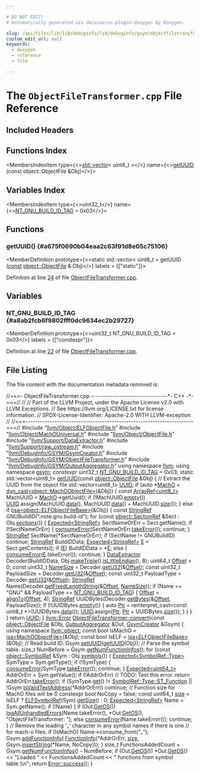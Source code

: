```yaml
---

# DO NOT EDIT!
# Automatically generated via docusaurus-plugin-doxygen by Doxygen.

slug: /api/files/lib/lib/debuginfo/lib/debuginfo/gsym/objectfiletransformer-cpp
custom_edit_url: null
keywords:
  - doxygen
  - reference
  - file

---
```





# The `ObjectFileTransformer.cpp` File Reference

<DoxygenPage pluginConfig={pluginConfig}>



## Included Headers

<IncludesList>
<IncludesListItem
  filePath="llvm/Object/ELFObjectFile.h"
  permalink="/docs/api/files/include/include/llvm/include/llvm/object/elfobjectfile-h"
  isLocal="true" />
<IncludesListItem
  filePath="llvm/Object/MachOUniversal.h"
  permalink="/docs/api/files/include/include/llvm/include/llvm/object/machouniversal-h"
  isLocal="true" />
<IncludesListItem
  filePath="llvm/Object/ObjectFile.h"
  permalink="/docs/api/files/include/include/llvm/include/llvm/object/objectfile-h"
  isLocal="true" />
<IncludesListItem
  filePath="llvm/Support/DataExtractor.h"
  permalink="/docs/api/files/include/include/llvm/include/llvm/support/dataextractor-h"
  isLocal="true" />
<IncludesListItem
  filePath="llvm/Support/raw_ostream.h"
  permalink="/docs/api/files/include/include/llvm/include/llvm/support/raw-ostream-h"
  isLocal="true" />
<IncludesListItem
  filePath="llvm/DebugInfo/GSYM/GsymCreator.h"
  permalink="/docs/api/files/include/include/llvm/include/llvm/debuginfo/include/llvm/debuginfo/gsym/gsymcreator-h"
  isLocal="true" />
<IncludesListItem
  filePath="llvm/DebugInfo/GSYM/ObjectFileTransformer.h"
  permalink="/docs/api/files/include/include/llvm/include/llvm/debuginfo/include/llvm/debuginfo/gsym/objectfiletransformer-h"
  isLocal="true" />
<IncludesListItem
  filePath="llvm/DebugInfo/GSYM/OutputAggregator.h"
  permalink="/docs/api/files/include/include/llvm/include/llvm/debuginfo/include/llvm/debuginfo/gsym/outputaggregator-h"
  isLocal="true" />
</IncludesList>

## Functions Index

<MembersIndex>

<MembersIndexItem
  type={<><a href="/docs/api/files/lib/lib/target/lib/target/amdgpu/amdgpupromotealloca-cpp/#ac760e37eba1d852d0a28011a1a0ce05f">std::vector</a>&lt; uint8&#95;t &gt;</>}
  name={<><a href="#a675f0690b04eaa2c63f91d8e05c75106">getUUID</a> (const object::ObjectFile &amp;Obj)</>}>
</MembersIndexItem>

</MembersIndex>

## Variables Index

<MembersIndex>

<MembersIndexItem
  type={<>uint32&#95;t</>}
  name={<><a href="#a8ab2fcb6f9802fff0dc9634ec2b29727">NT&#95;GNU&#95;BUILD&#95;ID&#95;TAG</a> = 0x03</>}>
</MembersIndexItem>

</MembersIndex>


<SectionDefinition>

## Functions

### getUUID() {#a675f0690b04eaa2c63f91d8e05c75106}

<MemberDefinition
  prototype={<>static std::vector&lt; uint8&#95;t &gt; getUUID (<a href="/docs/api/files/lib/lib/target/lib/target/aarch64/aarch64promoteconstant-cpp/#a90f8350fecae261c25be85d38b451bff">const</a> <a href="/docs/api/classes/llvm/object/objectfile">object::ObjectFile</a> &amp; Obj)</>}
  labels = {["static"]}>

Definition at line <a href="#l00024">24</a> of file <a href="/docs/api/files/lib/lib/debuginfo/lib/debuginfo/gsym/objectfiletransformer-cpp">ObjectFileTransformer.cpp</a>.
</MemberDefinition>

</SectionDefinition>

<SectionDefinition>

## Variables

### NT&#95;GNU&#95;BUILD&#95;ID&#95;TAG {#a8ab2fcb6f9802fff0dc9634ec2b29727}

<MemberDefinition
  prototype={<>uint32&#95;t NT&#95;GNU&#95;BUILD&#95;ID&#95;TAG = 0x03</>}
  labels = {["constexpr"]}>

Definition at line <a href="#l00022">22</a> of file <a href="/docs/api/files/lib/lib/debuginfo/lib/debuginfo/gsym/objectfiletransformer-cpp">ObjectFileTransformer.cpp</a>.
</MemberDefinition>

</SectionDefinition>

## File Listing

The file content with the documentation metadata removed is:

<ProgramListing>

<Link id="l00001" /><CodeLine lineNumber="1"><Highlight kind="comment">//===- ObjectFileTransformer.cpp --------------------------------&#42;- C++ -&#42;-===//</Highlight><Highlight kind="normal"></Highlight></CodeLine>
<Link id="l00002" /><CodeLine lineNumber="2"><Highlight kind="normal"></Highlight><Highlight kind="comment">//</Highlight><Highlight kind="normal"></Highlight></CodeLine>
<Link id="l00003" /><CodeLine lineNumber="3"><Highlight kind="normal"></Highlight><Highlight kind="comment">// Part of the LLVM Project, under the Apache License v2.0 with LLVM Exceptions.</Highlight><Highlight kind="normal"></Highlight></CodeLine>
<Link id="l00004" /><CodeLine lineNumber="4"><Highlight kind="normal"></Highlight><Highlight kind="comment">// See https://llvm.org/LICENSE.txt for license information.</Highlight><Highlight kind="normal"></Highlight></CodeLine>
<Link id="l00005" /><CodeLine lineNumber="5"><Highlight kind="normal"></Highlight><Highlight kind="comment">// SPDX-License-Identifier: Apache-2.0 WITH LLVM-exception</Highlight><Highlight kind="normal"></Highlight></CodeLine>
<Link id="l00006" /><CodeLine lineNumber="6"><Highlight kind="normal"></Highlight><Highlight kind="comment">//</Highlight><Highlight kind="normal"></Highlight></CodeLine>
<Link id="l00007" /><CodeLine lineNumber="7"><Highlight kind="normal"></Highlight><Highlight kind="comment">//===----------------------------------------------------------------------===//</Highlight><Highlight kind="normal"></Highlight></CodeLine>
<Link id="l00008" /><CodeLine lineNumber="8"><Highlight kind="normal"></Highlight></CodeLine>
<Link id="l00009" /><CodeLine lineNumber="9"><Highlight kind="normal"></Highlight><Highlight kind="preprocessor">#include &quot;<a href="/docs/api/files/include/include/llvm/include/llvm/object/elfobjectfile-h">llvm/Object/ELFObjectFile.h</a>&quot;</Highlight><Highlight kind="normal"></Highlight></CodeLine>
<Link id="l00010" /><CodeLine lineNumber="10"><Highlight kind="normal"></Highlight><Highlight kind="preprocessor">#include &quot;<a href="/docs/api/files/include/include/llvm/include/llvm/object/machouniversal-h">llvm/Object/MachOUniversal.h</a>&quot;</Highlight><Highlight kind="normal"></Highlight></CodeLine>
<Link id="l00011" /><CodeLine lineNumber="11"><Highlight kind="normal"></Highlight><Highlight kind="preprocessor">#include &quot;<a href="/docs/api/files/include/include/llvm/include/llvm/object/objectfile-h">llvm/Object/ObjectFile.h</a>&quot;</Highlight><Highlight kind="normal"></Highlight></CodeLine>
<Link id="l00012" /><CodeLine lineNumber="12"><Highlight kind="normal"></Highlight><Highlight kind="preprocessor">#include &quot;<a href="/docs/api/files/include/include/llvm/include/llvm/support/dataextractor-h">llvm/Support/DataExtractor.h</a>&quot;</Highlight><Highlight kind="normal"></Highlight></CodeLine>
<Link id="l00013" /><CodeLine lineNumber="13"><Highlight kind="normal"></Highlight><Highlight kind="preprocessor">#include &quot;<a href="/docs/api/files/include/include/llvm/include/llvm/support/raw-ostream-h">llvm/Support/raw&#95;ostream.h</a>&quot;</Highlight><Highlight kind="normal"></Highlight></CodeLine>
<Link id="l00014" /><CodeLine lineNumber="14"><Highlight kind="normal"></Highlight></CodeLine>
<Link id="l00015" /><CodeLine lineNumber="15"><Highlight kind="normal"></Highlight><Highlight kind="preprocessor">#include &quot;<a href="/docs/api/files/include/include/llvm/include/llvm/debuginfo/include/llvm/debuginfo/gsym/gsymcreator-h">llvm/DebugInfo/GSYM/GsymCreator.h</a>&quot;</Highlight><Highlight kind="normal"></Highlight></CodeLine>
<Link id="l00016" /><CodeLine lineNumber="16"><Highlight kind="normal"></Highlight><Highlight kind="preprocessor">#include &quot;<a href="/docs/api/files/include/include/llvm/include/llvm/debuginfo/include/llvm/debuginfo/gsym/objectfiletransformer-h">llvm/DebugInfo/GSYM/ObjectFileTransformer.h</a>&quot;</Highlight><Highlight kind="normal"></Highlight></CodeLine>
<Link id="l00017" /><CodeLine lineNumber="17"><Highlight kind="normal"></Highlight><Highlight kind="preprocessor">#include &quot;<a href="/docs/api/files/include/include/llvm/include/llvm/debuginfo/include/llvm/debuginfo/gsym/outputaggregator-h">llvm/DebugInfo/GSYM/OutputAggregator.h</a>&quot;</Highlight><Highlight kind="normal"></Highlight></CodeLine>
<Link id="l00018" /><CodeLine lineNumber="18"><Highlight kind="normal"></Highlight></CodeLine>
<Link id="l00019" /><CodeLine lineNumber="19"><Highlight kind="normal"></Highlight><Highlight kind="keyword">using namespace </Highlight><Highlight kind="normal"><a href="/docs/api/namespaces/llvm">llvm</a>;</Highlight></CodeLine>
<Link id="l00020" /><CodeLine lineNumber="20"><Highlight kind="normal"></Highlight><Highlight kind="keyword">using namespace </Highlight><Highlight kind="normal"><a href="/docs/api/namespaces/llvm/gsym">gsym</a>;</Highlight></CodeLine>
<Link id="l00021" /><CodeLine lineNumber="21"><Highlight kind="normal"></Highlight></CodeLine>
<Link id="l00022" /><CodeLine lineNumber="22" lineLink="#a8ab2fcb6f9802fff0dc9634ec2b29727"><Highlight kind="normal"></Highlight><Highlight kind="keyword">constexpr</Highlight><Highlight kind="normal"> uint32&#95;t <a href="#a8ab2fcb6f9802fff0dc9634ec2b29727">NT&#95;GNU&#95;BUILD&#95;ID&#95;TAG</a> = 0x03;</Highlight></CodeLine>
<Link id="l00023" /><CodeLine lineNumber="23"><Highlight kind="normal"></Highlight></CodeLine>
<Link id="l00024" /><CodeLine lineNumber="24" lineLink="#a675f0690b04eaa2c63f91d8e05c75106"><Highlight kind="normal"></Highlight><Highlight kind="keyword">static</Highlight><Highlight kind="normal"> std::vector&lt;uint8&#95;t&gt; <a href="#a675f0690b04eaa2c63f91d8e05c75106">getUUID</a>(</Highlight><Highlight kind="keyword">const</Highlight><Highlight kind="normal"> <a href="/docs/api/classes/llvm/object/objectfile">object::ObjectFile</a> &amp;Obj) &#123;</Highlight></CodeLine>
<Link id="l00025" /><CodeLine lineNumber="25"><Highlight kind="normal">  </Highlight><Highlight kind="comment">// Extract the UUID from the object file</Highlight><Highlight kind="normal"></Highlight></CodeLine>
<Link id="l00026" /><CodeLine lineNumber="26"><Highlight kind="normal">  std::vector&lt;uint8&#95;t&gt; <a href="/docs/api/files/lib/lib/textapi/textstubcommon-h/#a847f9d797fd06f1d451476d6362a6a41">UUID</a>;</Highlight></CodeLine>
<Link id="l00027" /><CodeLine lineNumber="27"><Highlight kind="normal">  </Highlight><Highlight kind="keywordflow">if</Highlight><Highlight kind="normal"> (</Highlight><Highlight kind="keyword">auto</Highlight><Highlight kind="normal"> &#42;<a href="/docs/api/namespaces/llvm/macho">MachO</a> = <a href="/docs/api/namespaces/llvm/#a22eeee01734061ac1b31ccd994c49eef">dyn&#95;cast&lt;object::MachOObjectFile&gt;</a>(&amp;Obj)) &#123;</Highlight></CodeLine>
<Link id="l00028" /><CodeLine lineNumber="28"><Highlight kind="normal">    </Highlight><Highlight kind="keyword">const</Highlight><Highlight kind="normal"> <a href="/docs/api/classes/llvm/arrayref">ArrayRef&lt;uint8&#95;t&gt;</a> MachUUID = <a href="/docs/api/namespaces/llvm/macho">MachO</a>-&gt;getUuid();</Highlight></CodeLine>
<Link id="l00029" /><CodeLine lineNumber="29"><Highlight kind="normal">    </Highlight><Highlight kind="keywordflow">if</Highlight><Highlight kind="normal"> (!MachUUID.<a href="/docs/api/classes/llvm/arrayref/#ac835b8735b1b2faec0efdca236e37d94">empty</a>())</Highlight></CodeLine>
<Link id="l00030" /><CodeLine lineNumber="30"><Highlight kind="normal">      <a href="/docs/api/files/lib/lib/textapi/textstubcommon-h/#a847f9d797fd06f1d451476d6362a6a41">UUID</a>.assign(MachUUID.<a href="/docs/api/classes/llvm/arrayref/#adb9cab4abca6bf2855c882dcf79fb1cb">data</a>(), MachUUID.<a href="/docs/api/classes/llvm/arrayref/#adb9cab4abca6bf2855c882dcf79fb1cb">data</a>() + MachUUID.<a href="/docs/api/classes/llvm/arrayref/#a85ffb6531d4cda988ea81f18d4e56fb7">size</a>());</Highlight></CodeLine>
<Link id="l00031" /><CodeLine lineNumber="31"><Highlight kind="normal">  &#125; </Highlight><Highlight kind="keywordflow">else</Highlight><Highlight kind="normal"> </Highlight><Highlight kind="keywordflow">if</Highlight><Highlight kind="normal"> (<a href="/docs/api/namespaces/llvm/#a92ca992e52dddc420f4b069cae06dfbe">isa&lt;object::ELFObjectFileBase&gt;</a>(&amp;Obj)) &#123;</Highlight></CodeLine>
<Link id="l00032" /><CodeLine lineNumber="32"><Highlight kind="normal">    </Highlight><Highlight kind="keyword">const</Highlight><Highlight kind="normal"> <a href="/docs/api/classes/llvm/stringref">StringRef</a> GNUBuildID(</Highlight><Highlight kind="stringliteral">&quot;.note.gnu.build-id&quot;</Highlight><Highlight kind="normal">);</Highlight></CodeLine>
<Link id="l00033" /><CodeLine lineNumber="33"><Highlight kind="normal">    </Highlight><Highlight kind="keywordflow">for</Highlight><Highlight kind="normal"> (</Highlight><Highlight kind="keyword">const</Highlight><Highlight kind="normal"> <a href="/docs/api/classes/llvm/object/sectionref">object::SectionRef</a> &amp;Sect : Obj.<a href="/docs/api/classes/llvm/object/objectfile/#a7f73649118e365a230be4870d824e7cf">sections</a>()) &#123;</Highlight></CodeLine>
<Link id="l00034" /><CodeLine lineNumber="34"><Highlight kind="normal">      <a href="/docs/api/classes/llvm/expected">Expected&lt;StringRef&gt;</a> SectNameOrErr = Sect.getName();</Highlight></CodeLine>
<Link id="l00035" /><CodeLine lineNumber="35"><Highlight kind="normal">      </Highlight><Highlight kind="keywordflow">if</Highlight><Highlight kind="normal"> (!SectNameOrErr) &#123;</Highlight></CodeLine>
<Link id="l00036" /><CodeLine lineNumber="36"><Highlight kind="normal">        <a href="/docs/api/namespaces/llvm/#aee0e70be66536b9ef7b65ae2e5a45959">consumeError</a>(SectNameOrErr.<a href="/docs/api/classes/llvm/expected/#a94789df4ebd03dc008e8adebaa66ac1f">takeError</a>());</Highlight></CodeLine>
<Link id="l00037" /><CodeLine lineNumber="37"><Highlight kind="normal">        </Highlight><Highlight kind="keywordflow">continue</Highlight><Highlight kind="normal">;</Highlight></CodeLine>
<Link id="l00038" /><CodeLine lineNumber="38"><Highlight kind="normal">      &#125;</Highlight></CodeLine>
<Link id="l00039" /><CodeLine lineNumber="39"><Highlight kind="normal">      <a href="/docs/api/classes/llvm/stringref">StringRef</a> SectName(&#42;SectNameOrErr);</Highlight></CodeLine>
<Link id="l00040" /><CodeLine lineNumber="40"><Highlight kind="normal">      </Highlight><Highlight kind="keywordflow">if</Highlight><Highlight kind="normal"> (SectName != GNUBuildID)</Highlight></CodeLine>
<Link id="l00041" /><CodeLine lineNumber="41"><Highlight kind="normal">        </Highlight><Highlight kind="keywordflow">continue</Highlight><Highlight kind="normal">;</Highlight></CodeLine>
<Link id="l00042" /><CodeLine lineNumber="42"><Highlight kind="normal">      <a href="/docs/api/classes/llvm/stringref">StringRef</a> BuildIDData;</Highlight></CodeLine>
<Link id="l00043" /><CodeLine lineNumber="43"><Highlight kind="normal">      <a href="/docs/api/classes/llvm/expected">Expected&lt;StringRef&gt;</a> <a href="/docs/api/files/lib/lib/ir/builtingcs-cpp/#abb2b3a60ccc38a28239e19a1646e0c8a">E</a> = Sect.getContents();</Highlight></CodeLine>
<Link id="l00044" /><CodeLine lineNumber="44"><Highlight kind="normal">      </Highlight><Highlight kind="keywordflow">if</Highlight><Highlight kind="normal"> (<a href="/docs/api/files/lib/lib/ir/builtingcs-cpp/#abb2b3a60ccc38a28239e19a1646e0c8a">E</a>)</Highlight></CodeLine>
<Link id="l00045" /><CodeLine lineNumber="45"><Highlight kind="normal">        BuildIDData = &#42;<a href="/docs/api/files/lib/lib/ir/builtingcs-cpp/#abb2b3a60ccc38a28239e19a1646e0c8a">E</a>;</Highlight></CodeLine>
<Link id="l00046" /><CodeLine lineNumber="46"><Highlight kind="normal">      </Highlight><Highlight kind="keywordflow">else</Highlight><Highlight kind="normal"> &#123;</Highlight></CodeLine>
<Link id="l00047" /><CodeLine lineNumber="47"><Highlight kind="normal">        <a href="/docs/api/namespaces/llvm/#aee0e70be66536b9ef7b65ae2e5a45959">consumeError</a>(<a href="/docs/api/files/lib/lib/ir/builtingcs-cpp/#abb2b3a60ccc38a28239e19a1646e0c8a">E</a>.takeError());</Highlight></CodeLine>
<Link id="l00048" /><CodeLine lineNumber="48"><Highlight kind="normal">        </Highlight><Highlight kind="keywordflow">continue</Highlight><Highlight kind="normal">;</Highlight></CodeLine>
<Link id="l00049" /><CodeLine lineNumber="49"><Highlight kind="normal">      &#125;</Highlight></CodeLine>
<Link id="l00050" /><CodeLine lineNumber="50"><Highlight kind="normal">      <a href="/docs/api/classes/llvm/dataextractor">DataExtractor</a> Decoder(BuildIDData, Obj.<a href="/docs/api/classes/llvm/object/objectfile/#a6f6cda42b5be79b59179a5ca1a3e7bfa">makeTriple</a>().<a href="/docs/api/classes/llvm/triple/#a45678567c4d2b54e70800daa41897207">isLittleEndian</a>(), 8);</Highlight></CodeLine>
<Link id="l00051" /><CodeLine lineNumber="51"><Highlight kind="normal">      uint64&#95;t <a href="/docs/api/namespaces/llvm/#a05f5b9a11bdcc5feba62899f95dcf878a3134224cba2545bc57954d3b072aebb4">Offset</a> = 0;</Highlight></CodeLine>
<Link id="l00052" /><CodeLine lineNumber="52"><Highlight kind="normal">      </Highlight><Highlight kind="keyword">const</Highlight><Highlight kind="normal"> uint32&#95;t <a href="/docs/api/namespaces/llvm/xcoff/#a9a03aac7419558e56bd606aeab244118">NameSize</a> = Decoder.<a href="/docs/api/classes/llvm/dataextractor/#a0eb55ea3f585f9c8a2619fe7250e56f4">getU32</a>(&amp;<a href="/docs/api/namespaces/llvm/#a05f5b9a11bdcc5feba62899f95dcf878a3134224cba2545bc57954d3b072aebb4">Offset</a>);</Highlight></CodeLine>
<Link id="l00053" /><CodeLine lineNumber="53"><Highlight kind="normal">      </Highlight><Highlight kind="keyword">const</Highlight><Highlight kind="normal"> uint32&#95;t PayloadSize = Decoder.<a href="/docs/api/classes/llvm/dataextractor/#a0eb55ea3f585f9c8a2619fe7250e56f4">getU32</a>(&amp;<a href="/docs/api/namespaces/llvm/#a05f5b9a11bdcc5feba62899f95dcf878a3134224cba2545bc57954d3b072aebb4">Offset</a>);</Highlight></CodeLine>
<Link id="l00054" /><CodeLine lineNumber="54"><Highlight kind="normal">      </Highlight><Highlight kind="keyword">const</Highlight><Highlight kind="normal"> uint32&#95;t PayloadType = Decoder.<a href="/docs/api/classes/llvm/dataextractor/#a0eb55ea3f585f9c8a2619fe7250e56f4">getU32</a>(&amp;<a href="/docs/api/namespaces/llvm/#a05f5b9a11bdcc5feba62899f95dcf878a3134224cba2545bc57954d3b072aebb4">Offset</a>);</Highlight></CodeLine>
<Link id="l00055" /><CodeLine lineNumber="55"><Highlight kind="normal">      <a href="/docs/api/classes/llvm/stringref">StringRef</a> Name(Decoder.<a href="/docs/api/classes/llvm/dataextractor/#a01226a387955cebb0a2a163395a8a527">getFixedLengthString</a>(&amp;<a href="/docs/api/namespaces/llvm/#a05f5b9a11bdcc5feba62899f95dcf878a3134224cba2545bc57954d3b072aebb4">Offset</a>, <a href="/docs/api/namespaces/llvm/xcoff/#a9a03aac7419558e56bd606aeab244118">NameSize</a>));</Highlight></CodeLine>
<Link id="l00056" /><CodeLine lineNumber="56"><Highlight kind="normal">      </Highlight><Highlight kind="keywordflow">if</Highlight><Highlight kind="normal"> (Name == </Highlight><Highlight kind="stringliteral">&quot;GNU&quot;</Highlight><Highlight kind="normal"> &amp;&amp; PayloadType == <a href="#a8ab2fcb6f9802fff0dc9634ec2b29727">NT&#95;GNU&#95;BUILD&#95;ID&#95;TAG</a>) &#123;</Highlight></CodeLine>
<Link id="l00057" /><CodeLine lineNumber="57"><Highlight kind="normal">        <a href="/docs/api/namespaces/llvm/#a05f5b9a11bdcc5feba62899f95dcf878a3134224cba2545bc57954d3b072aebb4">Offset</a> = <a href="/docs/api/namespaces/llvm/#ab102f0f12dd38aeea5906b1d80c792ff">alignTo</a>(<a href="/docs/api/namespaces/llvm/#a05f5b9a11bdcc5feba62899f95dcf878a3134224cba2545bc57954d3b072aebb4">Offset</a>, 4);</Highlight></CodeLine>
<Link id="l00058" /><CodeLine lineNumber="58"><Highlight kind="normal">        <a href="/docs/api/classes/llvm/stringref">StringRef</a> UUIDBytes(Decoder.<a href="/docs/api/classes/llvm/dataextractor/#ade9e119455709c0d46a34464ebdbf179">getBytes</a>(&amp;<a href="/docs/api/namespaces/llvm/#a05f5b9a11bdcc5feba62899f95dcf878a3134224cba2545bc57954d3b072aebb4">Offset</a>, PayloadSize));</Highlight></CodeLine>
<Link id="l00059" /><CodeLine lineNumber="59"><Highlight kind="normal">        </Highlight><Highlight kind="keywordflow">if</Highlight><Highlight kind="normal"> (!UUIDBytes.<a href="/docs/api/classes/llvm/stringref/#a2dc80c585ad5882da8cae7b5968f7e74">empty</a>()) &#123;</Highlight></CodeLine>
<Link id="l00060" /><CodeLine lineNumber="60"><Highlight kind="normal">          </Highlight><Highlight kind="keyword">auto</Highlight><Highlight kind="normal"> <a href="/docs/api/files/lib/lib/analysis/targetlibraryinfo-cpp/#aca185e6d0e9f423dbb24440206454872a11dbf501abf829b3ab7049c2d3a8a053">Ptr</a> = </Highlight><Highlight kind="keyword">reinterpret&#95;cast&lt;</Highlight><Highlight kind="keyword">const </Highlight><Highlight kind="normal">uint8&#95;t &#42;</Highlight><Highlight kind="keyword">&gt;</Highlight><Highlight kind="normal">(UUIDBytes.<a href="/docs/api/classes/llvm/stringref/#a7b0fa1a82461032cdf16b7f6c59f0a6a">data</a>());</Highlight></CodeLine>
<Link id="l00061" /><CodeLine lineNumber="61"><Highlight kind="normal">          <a href="/docs/api/files/lib/lib/textapi/textstubcommon-h/#a847f9d797fd06f1d451476d6362a6a41">UUID</a>.assign(<a href="/docs/api/files/lib/lib/analysis/targetlibraryinfo-cpp/#aca185e6d0e9f423dbb24440206454872a11dbf501abf829b3ab7049c2d3a8a053">Ptr</a>, <a href="/docs/api/files/lib/lib/analysis/targetlibraryinfo-cpp/#aca185e6d0e9f423dbb24440206454872a11dbf501abf829b3ab7049c2d3a8a053">Ptr</a> + UUIDBytes.<a href="/docs/api/classes/llvm/stringref/#a5db9240c74644c67759dd0f901fc3c7d">size</a>());</Highlight></CodeLine>
<Link id="l00062" /><CodeLine lineNumber="62"><Highlight kind="normal">        &#125;</Highlight></CodeLine>
<Link id="l00063" /><CodeLine lineNumber="63"><Highlight kind="normal">      &#125;</Highlight></CodeLine>
<Link id="l00064" /><CodeLine lineNumber="64"><Highlight kind="normal">    &#125;</Highlight></CodeLine>
<Link id="l00065" /><CodeLine lineNumber="65"><Highlight kind="normal">  &#125;</Highlight></CodeLine>
<Link id="l00066" /><CodeLine lineNumber="66"><Highlight kind="normal">  </Highlight><Highlight kind="keywordflow">return</Highlight><Highlight kind="normal"> <a href="/docs/api/files/lib/lib/textapi/textstubcommon-h/#a847f9d797fd06f1d451476d6362a6a41">UUID</a>;</Highlight></CodeLine>
<Link id="l00067" /><CodeLine lineNumber="67"><Highlight kind="normal">&#125;</Highlight></CodeLine>
<Link id="l00068" /><CodeLine lineNumber="68"><Highlight kind="normal"></Highlight></CodeLine>
<Link id="l00069" /><CodeLine lineNumber="69" lineLink="/docs/api/classes/llvm/gsym/objectfiletransformer/#a9940b2d9a5f2a7de1dcfcdb970bf5e51"><Highlight kind="normal"><a href="/docs/api/classes/llvm/error">llvm::Error</a> <a href="/docs/api/classes/llvm/gsym/objectfiletransformer/#a9940b2d9a5f2a7de1dcfcdb970bf5e51">ObjectFileTransformer::convert</a>(</Highlight><Highlight kind="keyword">const</Highlight><Highlight kind="normal"> <a href="/docs/api/classes/llvm/object/objectfile">object::ObjectFile</a> &amp;Obj,</Highlight></CodeLine>
<Link id="l00070" /><CodeLine lineNumber="70"><Highlight kind="normal">                                           <a href="/docs/api/classes/llvm/gsym/outputaggregator">OutputAggregator</a> &amp;Out,</Highlight></CodeLine>
<Link id="l00071" /><CodeLine lineNumber="71"><Highlight kind="normal">                                           <a href="/docs/api/classes/llvm/gsym/gsymcreator">GsymCreator</a> &amp;Gsym) &#123;</Highlight></CodeLine>
<Link id="l00072" /><CodeLine lineNumber="72"><Highlight kind="normal">  </Highlight><Highlight kind="keyword">using namespace </Highlight><Highlight kind="normal"><a href="/docs/api/namespaces/llvm/object">llvm::object</a>;</Highlight></CodeLine>
<Link id="l00073" /><CodeLine lineNumber="73"><Highlight kind="normal"></Highlight></CodeLine>
<Link id="l00074" /><CodeLine lineNumber="74"><Highlight kind="normal">  </Highlight><Highlight kind="keyword">const</Highlight><Highlight kind="normal"> </Highlight><Highlight kind="keywordtype">bool</Highlight><Highlight kind="normal"> IsMachO = <a href="/docs/api/namespaces/llvm/#a92ca992e52dddc420f4b069cae06dfbe">isa&lt;MachOObjectFile&gt;</a>(&amp;Obj);</Highlight></CodeLine>
<Link id="l00075" /><CodeLine lineNumber="75"><Highlight kind="normal">  </Highlight><Highlight kind="keyword">const</Highlight><Highlight kind="normal"> </Highlight><Highlight kind="keywordtype">bool</Highlight><Highlight kind="normal"> IsELF = <a href="/docs/api/namespaces/llvm/#a92ca992e52dddc420f4b069cae06dfbe">isa&lt;ELFObjectFileBase&gt;</a>(&amp;Obj);</Highlight></CodeLine>
<Link id="l00076" /><CodeLine lineNumber="76"><Highlight kind="normal"></Highlight></CodeLine>
<Link id="l00077" /><CodeLine lineNumber="77"><Highlight kind="normal">  </Highlight><Highlight kind="comment">// Read build ID.</Highlight><Highlight kind="normal"></Highlight></CodeLine>
<Link id="l00078" /><CodeLine lineNumber="78"><Highlight kind="normal">  Gsym.<a href="/docs/api/classes/llvm/gsym/gsymcreator/#ab85ea74b3cb2aeabcf765b1892ff9d91">setUUID</a>(<a href="#a675f0690b04eaa2c63f91d8e05c75106">getUUID</a>(Obj));</Highlight></CodeLine>
<Link id="l00079" /><CodeLine lineNumber="79"><Highlight kind="normal"></Highlight></CodeLine>
<Link id="l00080" /><CodeLine lineNumber="80"><Highlight kind="normal">  </Highlight><Highlight kind="comment">// Parse the symbol table.</Highlight><Highlight kind="normal"></Highlight></CodeLine>
<Link id="l00081" /><CodeLine lineNumber="81"><Highlight kind="normal">  </Highlight><Highlight kind="keywordtype">size&#95;t</Highlight><Highlight kind="normal"> NumBefore = Gsym.<a href="/docs/api/classes/llvm/gsym/gsymcreator/#adebfdaa4b1b4fa505e9b9b8b91693704">getNumFunctionInfos</a>();</Highlight></CodeLine>
<Link id="l00082" /><CodeLine lineNumber="82"><Highlight kind="normal">  </Highlight><Highlight kind="keywordflow">for</Highlight><Highlight kind="normal"> (</Highlight><Highlight kind="keyword">const</Highlight><Highlight kind="normal"> <a href="/docs/api/classes/llvm/object/symbolref">object::SymbolRef</a> &amp;Sym : Obj.<a href="/docs/api/classes/llvm/object/objectfile/#aa22a9825f4937b28269552f5b8db4a69">symbols</a>()) &#123;</Highlight></CodeLine>
<Link id="l00083" /><CodeLine lineNumber="83"><Highlight kind="normal">    <a href="/docs/api/classes/llvm/expected">Expected&lt;SymbolRef::Type&gt;</a> SymType = Sym.getType();</Highlight></CodeLine>
<Link id="l00084" /><CodeLine lineNumber="84"><Highlight kind="normal">    </Highlight><Highlight kind="keywordflow">if</Highlight><Highlight kind="normal"> (!SymType) &#123;</Highlight></CodeLine>
<Link id="l00085" /><CodeLine lineNumber="85"><Highlight kind="normal">      <a href="/docs/api/namespaces/llvm/#aee0e70be66536b9ef7b65ae2e5a45959">consumeError</a>(SymType.<a href="/docs/api/classes/llvm/expected/#a94789df4ebd03dc008e8adebaa66ac1f">takeError</a>());</Highlight></CodeLine>
<Link id="l00086" /><CodeLine lineNumber="86"><Highlight kind="normal">      </Highlight><Highlight kind="keywordflow">continue</Highlight><Highlight kind="normal">;</Highlight></CodeLine>
<Link id="l00087" /><CodeLine lineNumber="87"><Highlight kind="normal">    &#125;</Highlight></CodeLine>
<Link id="l00088" /><CodeLine lineNumber="88"><Highlight kind="normal">    <a href="/docs/api/classes/llvm/expected">Expected&lt;uint64&#95;t&gt;</a> AddrOrErr = Sym.getValue();</Highlight></CodeLine>
<Link id="l00089" /><CodeLine lineNumber="89"><Highlight kind="normal">    </Highlight><Highlight kind="keywordflow">if</Highlight><Highlight kind="normal"> (!AddrOrErr)</Highlight></CodeLine>
<Link id="l00090" /><CodeLine lineNumber="90"><Highlight kind="normal">      </Highlight><Highlight kind="comment">// TODO: Test this error.</Highlight><Highlight kind="normal"></Highlight></CodeLine>
<Link id="l00091" /><CodeLine lineNumber="91"><Highlight kind="normal">      </Highlight><Highlight kind="keywordflow">return</Highlight><Highlight kind="normal"> AddrOrErr.<a href="/docs/api/classes/llvm/expected/#a94789df4ebd03dc008e8adebaa66ac1f">takeError</a>();</Highlight></CodeLine>
<Link id="l00092" /><CodeLine lineNumber="92"><Highlight kind="normal"></Highlight></CodeLine>
<Link id="l00093" /><CodeLine lineNumber="93"><Highlight kind="normal">    </Highlight><Highlight kind="keywordflow">if</Highlight><Highlight kind="normal"> (SymType.<a href="/docs/api/classes/llvm/expected/#ad26ecbb6920f4ea55f5ed4f64e52342d">get</a>() != <a href="/docs/api/classes/llvm/object/symbolref/#a2ea2ecb4f81936cc379aff129e440b04a2fcf5b0171fb8526218be425765b5da1">SymbolRef::Type::ST&#95;Function</a> ||</Highlight></CodeLine>
<Link id="l00094" /><CodeLine lineNumber="94"><Highlight kind="normal">        !Gsym.<a href="/docs/api/classes/llvm/gsym/gsymcreator/#aed7eb12c998221cb39a6a3d96e9a0e56">IsValidTextAddress</a>(&#42;AddrOrErr))</Highlight></CodeLine>
<Link id="l00095" /><CodeLine lineNumber="95"><Highlight kind="normal">      </Highlight><Highlight kind="keywordflow">continue</Highlight><Highlight kind="normal">;</Highlight></CodeLine>
<Link id="l00096" /><CodeLine lineNumber="96"><Highlight kind="normal">    </Highlight><Highlight kind="comment">// Function size for MachO files will be 0</Highlight><Highlight kind="normal"></Highlight></CodeLine>
<Link id="l00097" /><CodeLine lineNumber="97"><Highlight kind="normal">    </Highlight><Highlight kind="keyword">constexpr</Highlight><Highlight kind="normal"> </Highlight><Highlight kind="keywordtype">bool</Highlight><Highlight kind="normal"> NoCopy = </Highlight><Highlight kind="keyword">false</Highlight><Highlight kind="normal">;</Highlight></CodeLine>
<Link id="l00098" /><CodeLine lineNumber="98"><Highlight kind="normal">    </Highlight><Highlight kind="keyword">const</Highlight><Highlight kind="normal"> uint64&#95;t <a href="/docs/api/namespaces/llvm/#a10f3d955592ae2bc745f57e5b48ae115">size</a> = IsELF ? <a href="/docs/api/classes/llvm/object/elfsymbolref">ELFSymbolRef</a>(Sym).<a href="/docs/api/classes/llvm/object/elfsymbolref/#a8549874db03a19df5cb846d78eddf383">getSize</a>() : 0;</Highlight></CodeLine>
<Link id="l00099" /><CodeLine lineNumber="99"><Highlight kind="normal">    <a href="/docs/api/classes/llvm/expected">Expected&lt;StringRef&gt;</a> Name = Sym.getName();</Highlight></CodeLine>
<Link id="l00100" /><CodeLine lineNumber="100"><Highlight kind="normal">    </Highlight><Highlight kind="keywordflow">if</Highlight><Highlight kind="normal"> (!Name) &#123;</Highlight></CodeLine>
<Link id="l00101" /><CodeLine lineNumber="101"><Highlight kind="normal">      </Highlight><Highlight kind="keywordflow">if</Highlight><Highlight kind="normal"> (Out.<a href="/docs/api/classes/llvm/gsym/outputaggregator/#ac1be2c7a42ac407e8eac9396768207dc">GetOS</a>())</Highlight></CodeLine>
<Link id="l00102" /><CodeLine lineNumber="102"><Highlight kind="normal">        <a href="/docs/api/namespaces/llvm/#a065ed35b75b9eeb5cca1aa73bcae7183">logAllUnhandledErrors</a>(Name.takeError(), &#42;Out.<a href="/docs/api/classes/llvm/gsym/outputaggregator/#ac1be2c7a42ac407e8eac9396768207dc">GetOS</a>(),</Highlight></CodeLine>
<Link id="l00103" /><CodeLine lineNumber="103"><Highlight kind="normal">                              </Highlight><Highlight kind="stringliteral">&quot;ObjectFileTransformer: &quot;</Highlight><Highlight kind="normal">);</Highlight></CodeLine>
<Link id="l00104" /><CodeLine lineNumber="104"><Highlight kind="normal">      </Highlight><Highlight kind="keywordflow">else</Highlight><Highlight kind="normal"></Highlight></CodeLine>
<Link id="l00105" /><CodeLine lineNumber="105"><Highlight kind="normal">        <a href="/docs/api/namespaces/llvm/#aee0e70be66536b9ef7b65ae2e5a45959">consumeError</a>(Name.takeError());</Highlight></CodeLine>
<Link id="l00106" /><CodeLine lineNumber="106"><Highlight kind="normal">      </Highlight><Highlight kind="keywordflow">continue</Highlight><Highlight kind="normal">;</Highlight></CodeLine>
<Link id="l00107" /><CodeLine lineNumber="107"><Highlight kind="normal">    &#125;</Highlight></CodeLine>
<Link id="l00108" /><CodeLine lineNumber="108"><Highlight kind="normal">    </Highlight><Highlight kind="comment">// Remove the leading &#39;&#95;&#39; character in any symbol names if there is one</Highlight><Highlight kind="normal"></Highlight></CodeLine>
<Link id="l00109" /><CodeLine lineNumber="109"><Highlight kind="normal">    </Highlight><Highlight kind="comment">// for mach-o files.</Highlight><Highlight kind="normal"></Highlight></CodeLine>
<Link id="l00110" /><CodeLine lineNumber="110"><Highlight kind="normal">    </Highlight><Highlight kind="keywordflow">if</Highlight><Highlight kind="normal"> (IsMachO)</Highlight></CodeLine>
<Link id="l00111" /><CodeLine lineNumber="111"><Highlight kind="normal">      Name-&gt;consume&#95;front(</Highlight><Highlight kind="stringliteral">&quot;&#95;&quot;</Highlight><Highlight kind="normal">);</Highlight></CodeLine>
<Link id="l00112" /><CodeLine lineNumber="112"><Highlight kind="normal">    Gsym.<a href="/docs/api/classes/llvm/gsym/gsymcreator/#a0255c904a2083824db32c67a98520742">addFunctionInfo</a>(</Highlight></CodeLine>
<Link id="l00113" /><CodeLine lineNumber="113"><Highlight kind="normal">        <a href="/docs/api/structs/llvm/gsym/functioninfo">FunctionInfo</a>(&#42;AddrOrErr, <a href="/docs/api/namespaces/llvm/#a10f3d955592ae2bc745f57e5b48ae115">size</a>, Gsym.<a href="/docs/api/classes/llvm/gsym/gsymcreator/#a22638e32cb1220ddfacd7eb1bc5dfcf5">insertString</a>(&#42;Name, NoCopy)));</Highlight></CodeLine>
<Link id="l00114" /><CodeLine lineNumber="114"><Highlight kind="normal">  &#125;</Highlight></CodeLine>
<Link id="l00115" /><CodeLine lineNumber="115"><Highlight kind="normal">  </Highlight><Highlight kind="keywordtype">size&#95;t</Highlight><Highlight kind="normal"> FunctionsAddedCount = Gsym.<a href="/docs/api/classes/llvm/gsym/gsymcreator/#adebfdaa4b1b4fa505e9b9b8b91693704">getNumFunctionInfos</a>() - NumBefore;</Highlight></CodeLine>
<Link id="l00116" /><CodeLine lineNumber="116"><Highlight kind="normal">  </Highlight><Highlight kind="keywordflow">if</Highlight><Highlight kind="normal"> (Out.<a href="/docs/api/classes/llvm/gsym/outputaggregator/#ac1be2c7a42ac407e8eac9396768207dc">GetOS</a>())</Highlight></CodeLine>
<Link id="l00117" /><CodeLine lineNumber="117"><Highlight kind="normal">    &#42;Out.<a href="/docs/api/classes/llvm/gsym/outputaggregator/#ac1be2c7a42ac407e8eac9396768207dc">GetOS</a>() &lt;&lt; </Highlight><Highlight kind="stringliteral">&quot;Loaded &quot;</Highlight><Highlight kind="normal"> &lt;&lt; FunctionsAddedCount</Highlight></CodeLine>
<Link id="l00118" /><CodeLine lineNumber="118"><Highlight kind="normal">                 &lt;&lt; </Highlight><Highlight kind="stringliteral">&quot; functions from symbol table.\\n&quot;</Highlight><Highlight kind="normal">;</Highlight></CodeLine>
<Link id="l00119" /><CodeLine lineNumber="119"><Highlight kind="normal">  </Highlight><Highlight kind="keywordflow">return</Highlight><Highlight kind="normal"> <a href="/docs/api/classes/llvm/error/#a4dfd0813c3d0e0a30439b5a3e9196b59">Error::success</a>();</Highlight></CodeLine>
<Link id="l00120" /><CodeLine lineNumber="120"><Highlight kind="normal">&#125;</Highlight></CodeLine>

</ProgramListing>

</DoxygenPage>
